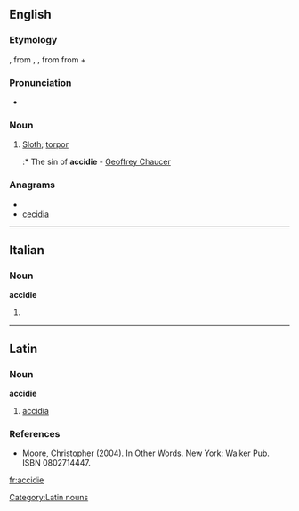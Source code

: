 ==English==

===Etymology===
{{etyl|fro}} {{term|accide|lang=fro}}, {{term|accidie|lang=fro}} from {{etyl|LL.}} {{term|accidia|lang=la}}, {{term|acedia|lang=la}}, from {{etyl|grc|en}} {{term|ἀκήδεια||indifference|tr=akēdeia|lang=grc|sc=polytonic}} from {{term|ἀ-||not|tr=a-|lang=grc|sc=polytonic}} + {{term|κῆδος||care|tr=kēdos|lang=grc|sc=polytonic}}

===Pronunciation===
* {{IPA|/ˈæksɪdɪ/}}

===Noun===
{{infl|en|noun}}

# {{obsolete}} [[sloth|Sloth]]; [[torpor]]
#:* The sin of '''accidie''' - [[w:Geoffrey Chaucer|Geoffrey Chaucer]]

===Anagrams===
* {{alphagram|accdeii}}
* [[cecidia#English|cecidia]]


----

==Italian==

===Noun===
'''accidie''' {{f}}

# {{plural of|[[accidia]]|lang=it}}

----

==Latin==
{{attention|la}}

===Noun===
'''accidie'''

# [[accidia]]

===References===
* Moore, Christopher (2004). In Other Words. New York: Walker Pub. ISBN 0802714447.

[[Category:Latin nouns]]

[[fr:accidie]]